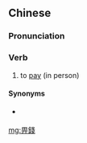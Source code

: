 {{also|畀钱}}
==Chinese==
{{zh-forms|s=畀钱|alt=俾錢}}

===Pronunciation===
{{zh-pron
|c=bei2 cin4-2
|cat=v
}}

===Verb===
{{zh-verb}}

# {{lb|zh|Cantonese}} to [[pay]] (in person)

====Synonyms====
* {{qualifier|Mandarin}} {{zh-l|付錢}}

[[mg:畀錢]]